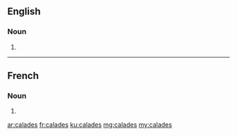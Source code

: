 ==English==

===Noun===
{{head|en|plural}}

# {{plural of|calade|lang=en}}

----

==French==

===Noun===
{{head|fr|plural|g=?}}

# {{plural of|calade|lang=fr}}

[[ar:calades]]
[[fr:calades]]
[[ku:calades]]
[[mg:calades]]
[[my:calades]]